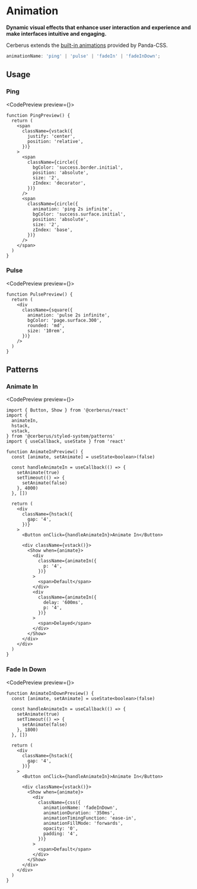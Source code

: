 
# Animation

**Dynamic visual effects that enhance user interaction and experience and make interfaces intuitive and engaging.**

Cerberus extends the [built-in animations](https://panda-css.com/docs/customization/theme#keyframes) provided by Panda-CSS.

```ts showLineNumbers=false
animationName: 'ping' | 'pulse' | 'fadeIn' | 'fadeInDown';
```

## Usage

### Ping

<CodePreview preview={<PingPreview />}>
```tsx title="notification-alert.tsx" {19}
function PingPreview() {
  return (
    <span
      className={vstack({
        justify: 'center',
        position: 'relative',
      })}
    >
      <span
        className={circle({
          bgColor: 'success.border.initial',
          position: 'absolute',
          size: '2',
          zIndex: 'decorator',
        })}
      />
      <span
        className={circle({
          animation: 'ping 2s infinite',
          bgColor: 'success.surface.initial',
          position: 'absolute',
          size: '2',
          zIndex: 'base',
        })}
      />
    </span>
  )
}
```
</CodePreview>

<WhenToUseAdmonition description="When you need to draw attention to a specific element." />

### Pulse

<CodePreview preview={<PulsePreview />}>
```tsx title="skeleton.tsx" {5}
function PulsePreview() {
  return (
    <div
      className={square({
        animation: 'pulse 2s infinite',
        bgColor: 'page.surface.300',
        rounded: 'md',
        size: '10rem',
      })}
    />
  )
}
```
</CodePreview>

<WhenToUseAdmonition description="When you need to show an initial loading placeholder animation." />

## Patterns

### Animate In

<CodePreview preview={<AnimateInPreview />}>
```tsx title="nice-thing.tsx" {30,37}
import { Button, Show } from '@cerberus/react'
import {
  animateIn,
  hstack,
  vstack,
} from '@cerberus/styled-system/patterns'
import { useCallback, useState } from 'react'

function AnimateInPreview() {
  const [animate, setAnimate] = useState<boolean>(false)

  const handleAnimateIn = useCallback(() => {
    setAnimate(true)
    setTimeout(() => {
      setAnimate(false)
    }, 4000)
  }, [])

  return (
    <div
      className={hstack({
        gap: '4',
      })}
    >
      <Button onClick={handleAnimateIn}>Animate In</Button>

      <div className={vstack()}>
        <Show when={animate}>
          <div
            className={animateIn({
              p: '4',
            })}
          >
            <span>Default</span>
          </div>
          <div
            className={animateIn({
              delay: '600ms',
              p: '4',
            })}
          >
            <span>Delayed</span>
          </div>
        </Show>
      </div>
    </div>
  )
}
```
</CodePreview>

### Fade In Down

<CodePreview preview={<AnimateInDownPreview />}>
```tsx title="nice-thing.tsx" {23, 27}
function AnimateInDownPreview() {
  const [animate, setAnimate] = useState<boolean>(false)

  const handleAnimateIn = useCallback(() => {
    setAnimate(true)
    setTimeout(() => {
      setAnimate(false)
    }, 1800)
  }, [])

  return (
    <div
      className={hstack({
        gap: '4',
      })}
    >
      <Button onClick={handleAnimateIn}>Animate In</Button>

      <div className={vstack()}>
        <Show when={animate}>
          <div
            className={css({
              animationName: 'fadeInDown',
              animationDuration: '350ms',
              animationTimingFunction: 'ease-in',
              animationFillMode: 'forwards',
              opacity: '0',
              padding: '4',
            })}
          >
            <span>Default</span>
          </div>
        </Show>
      </div>
    </div>
  )
}
```
</CodePreview>
